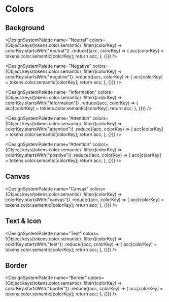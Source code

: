 

<Meta title="Semantics/Colors" />

# Colors

## Background

<DesignSystemPalette
  name="Neutral"
  colors={Object.keys(tokens.color.semantic)
    .filter((colorKey) => colorKey.startsWith("neutral"))
    .reduce((acc, colorKey) => {
      acc[colorKey] = tokens.color.semantic[colorKey];
      return acc;
    }, {})}
/>

<DesignSystemPalette
  name="Negative"
  colors={Object.keys(tokens.color.semantic)
    .filter((colorKey) => colorKey.startsWith("negative"))
    .reduce((acc, colorKey) => {
      acc[colorKey] = tokens.color.semantic[colorKey];
      return acc;
    }, {})}
/>

<DesignSystemPalette
  name="Information"
  colors={Object.keys(tokens.color.semantic)
    .filter((colorKey) => colorKey.startsWith("information"))
    .reduce((acc, colorKey) => {
      acc[colorKey] = tokens.color.semantic[colorKey];
      return acc;
    }, {})}
/>

<DesignSystemPalette
  name="Attention"
  colors={Object.keys(tokens.color.semantic)
    .filter((colorKey) => colorKey.startsWith("attention"))
    .reduce((acc, colorKey) => {
      acc[colorKey] = tokens.color.semantic[colorKey];
      return acc;
    }, {})}
/>

<DesignSystemPalette
  name="Attention"
  colors={Object.keys(tokens.color.semantic)
    .filter((colorKey) => colorKey.startsWith("positive"))
    .reduce((acc, colorKey) => {
      acc[colorKey] = tokens.color.semantic[colorKey];
      return acc;
    }, {})}
/>

## Canvas

<DesignSystemPalette
  name="Canvas"
  colors={Object.keys(tokens.color.semantic)
    .filter((colorKey) => colorKey.startsWith("canvas"))
    .reduce((acc, colorKey) => {
      acc[colorKey] = tokens.color.semantic[colorKey];
      return acc;
    }, {})}
/>

## Text & Icon

<DesignSystemPalette
  name="Text"
  colors={Object.keys(tokens.color.semantic)
    .filter((colorKey) => colorKey.startsWith("text"))
    .reduce((acc, colorKey) => {
      acc[colorKey] = tokens.color.semantic[colorKey];
      return acc;
    }, {})}
/>

## Border

<DesignSystemPalette
  name="Border"
  colors={Object.keys(tokens.color.semantic)
    .filter((colorKey) => colorKey.startsWith("border"))
    .reduce((acc, colorKey) => {
      acc[colorKey] = tokens.color.semantic[colorKey];
      return acc;
    }, {})}
/>
